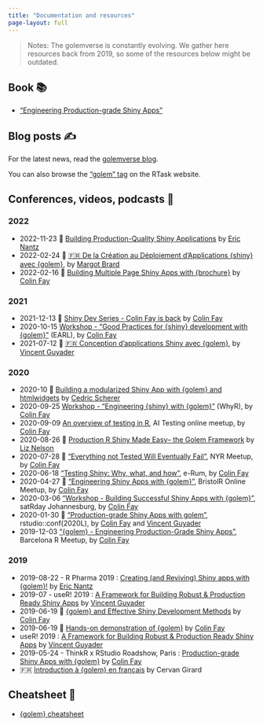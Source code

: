 ```yaml
---
title: "Documentation and resources"
page-layout: full
---
```


> Notes: The golemverse is constantly evolving. We gather here resources back from 2019, so some of the resources below might be outdated.

## Book 📚

- ["Engineering Production-grade Shiny Apps"](//engineering-shiny.org/)

## Blog posts ✍️

For the latest news, read the [golemverse blog](/news/).

You can also browse the ["golem" tag](https://rtask.thinkr.fr/golem/) on the RTask website.

## Conferences, videos, podcasts 🤩

### 2022

- 2022-11-23 &#127909; [Building Production-Quality Shiny Applications](https://www.youtube.com/watch?v=_zm2GuSrZ14) by [Eric Nantz](https://github.com/rpodcast)
- 2022-02-24 &#127909; [🇫🇷 De la Création au Déploiement d’Applications {shiny} avec {golem}](https://www.youtube.com/watch?v=nfP-mGIsqVs), by [Margot Brard](https://github.com/MargotBr)
- 2022-02-16 &#127909; [Building Multiple Page Shiny Apps with {brochure}](https://www.youtube.com/watch?v=8UiCqSKlfew) by [Colin Fay](https://colinfay.me/)

### 2021

- 2021-12-13 &#127909; [Shiny Dev Series - Colin Fay is back](https://shinydevseries.com/interview/ep025/) by [Colin Fay](https://colinfay.me/)
- 2020-10-15 [Workshop - "Good Practices for {shiny} development with {golem}"](https://speakerdeck.com/colinfay/workshop-good-practices-for-shiny-development-with-golem) (EARL), by [Colin Fay](https://colinfay.me/)
- 2021-07-12 &#127909; [🇫🇷 Conception d'applications Shiny avec {golem}](https://www.youtube.com/watch?v=0f5Me1PFGDs), by [Vincent Guyader](https://github.com/VincentGuyader)

### 2020

- 2020-10 &#127909; [Building a modularized Shiny App with {golem} and htmlwidgets](https://www.youtube.com/watch?v=zCG3xk-QLSI) by [Cedric Scherer](https://www.cedricscherer.com/)
- 2020-09-25 [Workshop - "Engineering {shiny} with {golem}"](https://speakerdeck.com/colinfay/engineering-shiny-with-golem-whyr) (WhyR), by [Colin Fay](https://colinfay.me/)
- 2020-09-09 [An overview of testing in R](https://speakerdeck.com/colinfay/an-overview-of-testing-in-r), AI Testing online meetup, by [Colin Fay](https://colinfay.me/)
- 2020-08-26 &#127909;  [Production R Shiny Made Easy-- the Golem Framework](https://www.youtube.com/watch?v=Xl-xb7y15Ls) by [Liz Nelson](https://www.liz-nelson.com/)
- 2020-07-28 &#127909;  ["Everything not Tested Will Eventually Fail"](https://www.youtube.com/watch?v=Zw-u02up3q4), NYR Meetup, by [Colin Fay](https://colinfay.me/)
- 2020-06-18 ["Testing Shiny: Why, what, and how"](https://speakerdeck.com/colinfay/erum-2020-testing-shiny-why-what-and-how), e-Rum, by [Colin Fay](https://colinfay.me/)
- 2020-04-27 &#127909; ["Engineering Shiny Apps with {golem}"](https://youtu.be/aY5ekC4-WQs?t=1784), BristolR Online Meetup, by [Colin Fay](https://colinfay.me/)
- 2020-03-06 ["Workshop - Building Successful Shiny Apps with {golem}"](https://speakerdeck.com/colinfay/workshop-building-successful-shiny-apps-with-golem), satRday Johannesburg, by [Colin Fay](https://colinfay.me/)
- 2020-01-30 &#127909; ["Production-grade Shiny Apps with golem"](https://resources.rstudio.com/rstudio-conf-2020/production-grade-shiny-apps-with-golem-colin-fay), rstudio::conf(2020L),  by [Colin Fay](https://colinfay.me/) and [Vincent Guyader](https://github.com/VincentGuyader)
- 2019-12-03 ["{golem} - Engineering Production-Grade Shiny Apps"](https://speakerdeck.com/colinfay/hacking-rstudio-advanced-use-of-your-favorite-ide), Barcelona R Meetup,  by [Colin Fay](https://colinfay.me/)

### 2019

- 2019-08-22 - R Pharma 2019 : [Creating (and Reviving) Shiny apps with {golem}!](https://rpodcast.gitlab.io/golem_rpharma2019) by [Eric Nantz](https://github.com/rpodcast)
- 2019-07 - useR\! 2019 : [A Framework for Building Robust & Production Ready Shiny Apps](https://github.com/VincentGuyader/user2019/raw/master/golem_Vincent_Guyader_USER!2019.pdf) by [Vincent Guyader](https://github.com/VincentGuyader)
- 2019-06-19  &#127909;  [{golem} and Effective Shiny Development Methods](https://www.youtube.com/watch?v=OU1-CkSVdTI) by [Colin Fay](https://colinfay.me/)
- 2019-06-19  &#127909;  [Hands-on demonstration of {golem}](https://www.youtube.com/watch?v=3-p9XLvoJV0&t=1s) by [Colin Fay](https://colinfay.me/)
- useR\! 2019 : [A Framework for Building Robust & Production Ready Shiny Apps](https://youtu.be/tCAan6smrjs) by [Vincent Guyader](https://github.com/VincentGuyader)
- 2019-05-24 - ThinkR x RStudio Roadshow, Paris : [Production-grade Shiny Apps with {golem}](https://speakerdeck.com/colinfay/production-grade-shiny-apps-with-golem) by [Colin Fay](https://colinfay.me/)
- 🇫🇷 [Introduction à {golem} en français](https://youtu.be/6qI4NzxlAFU) by Cervan Girard

## Cheatsheet 📑

- [{golem} cheatsheet](https://thinkr.fr/golem_cheatsheet_v0.1.pdf)